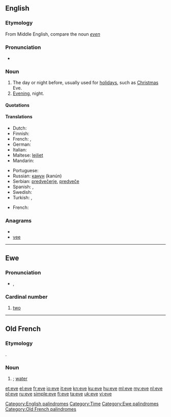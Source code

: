{{also|Eve}}
==English==

===Etymology===
From Middle English, compare the noun ''[[even]]''

===Pronunciation===
* {{audio|en-us-eve.ogg|Audio (US)}}
*: {{rhymes|iːv}}

===Noun===
{{en-noun}}

# The day or night before, usually used for [[holiday]]s, such as [[Christmas]] Eve.
# [[evening|Evening]], night.

====Quotations====
{{seeCites}}

====Translations====

{{trans-top|day or night before}}
* Dutch: {{t+|nl|vooravond}}
* Finnish: {{t+|fi|aatto}}
* French: {{t+|fr|vigile|f}}, {{t+|fr|veille|f}}
* German: {{t+|de|Vorabend|m}}
* Italian: {{t+|it|vigilia|f}}
* Maltese: [[lejliet]]
* Mandarin: {{t|cmn|前夜|sc=Hani}}
{{trans-mid}}
* Portuguese: {{t+|pt|véspera|f}}
* Russian: [[канун]] {{m}} (kanún)
* Serbian: [[predvečerje]], [[predveče]]
* Spanish: {{t+|es|víspera|f}},  {{t+|es|vigilia|f}}
* Swedish: {{t+|sv|afton|c}}
* Turkish: {{t+|tr|arefe}}, {{t+|tr|akşam}}
{{trans-bottom}}

{{trans-top|Christmas Eve}}
{{trans-mid}}
* French: {{t|fr|réveillon}}
{{trans-bottom}}

===Anagrams===
* {{alphagram|[[EeV#English|EeV]]}}
* [[vee#English|vee]]

[[Category:English palindromes]]
[[Category:Time]]

----

==Ewe==

===Pronunciation===
* {{IPA|/ˈeve/|lang=ee}}, {{SAMPA|/"EvE/}}

===Cardinal number===
{{infl|ee|cardinal number}}

# [[two]]

[[Category:Ewe palindromes]]

----

==Old French==

===Etymology===
{{etyl|la|fro}} {{term|aqua|lang=la}}.

===Noun===
{{fro-noun|f}}

# {{alternative form of|iaue|lang=fro|nodot=1}}; [[water]]

[[Category:Old French palindromes]]

[[et:eve]]
[[el:eve]]
[[fr:eve]]
[[io:eve]]
[[it:eve]]
[[kn:eve]]
[[ku:eve]]
[[hu:eve]]
[[ml:eve]]
[[my:eve]]
[[nl:eve]]
[[pl:eve]]
[[ru:eve]]
[[simple:eve]]
[[fi:eve]]
[[ta:eve]]
[[uk:eve]]
[[vi:eve]]